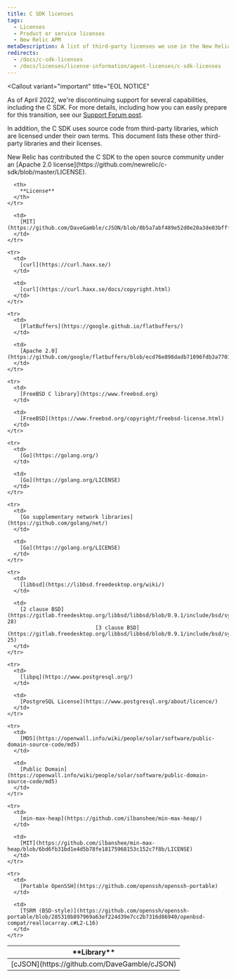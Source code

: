 ```yaml
---
title: C SDK licenses
tags:
  - Licenses
  - Product or service licenses
  - New Relic APM
metaDescription: A list of third-party licenses we use in the New Relic C SDK.
redirects:
  - /docs/c-sdk-licenses
  - /docs/licenses/license-information/agent-licenses/c-sdk-licenses
---
```



<Callout
  variant="important"
  title="EOL NOTICE"
  >
  As of April 2022, we're discontinuing support for several capabilities, including the C SDK. For more details, including how you can easily prepare for this transition, see our [Support Forum post](https://discuss.newrelic.com/t/q1-bulk-eol-announcement-fy23/181744).
</Callout>


In addition, the C SDK uses source code from third-party libraries, which are licensed under their own terms. This document lists these other third-party libraries and their licenses.

<Callout variant="important">
  New Relic has contributed the C SDK to the open source community under an [Apache 2.0 license](https://github.com/newrelic/c-sdk/blob/master/LICENSE).
</Callout>

<table>
  <thead>
    <tr>
      <th width={325}>
        **Library**
      </th>

      <th>
        **License**
      </th>
    </tr>
  </thead>

  <tbody>
    <tr>
      <td>
        [cJSON](https://github.com/DaveGamble/cJSON)
      </td>

      <td>
        [MIT](https://github.com/DaveGamble/cJSON/blob/0b5a7abf489e52d0e20a3de03bfffd674142b900/LICENSE)
      </td>
    </tr>

    <tr>
      <td>
        [curl](https://curl.haxx.se/)
      </td>

      <td>
        [curl](https://curl.haxx.se/docs/copyright.html)
      </td>
    </tr>

    <tr>
      <td>
        [FlatBuffers](https://google.github.io/flatbuffers/)
      </td>

      <td>
        [Apache 2.0](https://github.com/google/flatbuffers/blob/ecd76e898dadb71096fdb3a7701a863c399de6c0/LICENSE.txt)
      </td>
    </tr>

    <tr>
      <td>
        [FreeBSD C library](https://www.freebsd.org)
      </td>

      <td>
        [FreeBSD](https://www.freebsd.org/copyright/freebsd-license.html)
      </td>
    </tr>

    <tr>
      <td>
        [Go](https://golang.org/)
      </td>

      <td>
        [Go](https://golang.org/LICENSE)
      </td>
    </tr>

    <tr>
      <td>
        [Go supplementary network libraries](https://github.com/golang/net/)
      </td>

      <td>
        [Go](https://golang.org/LICENSE)
      </td>
    </tr>

    <tr>
      <td>
        [libbsd](https://libbsd.freedesktop.org/wiki/)
      </td>

      <td>
        [2 clause BSD](https://gitlab.freedesktop.org/libbsd/libbsd/blob/0.9.1/include/bsd/sys/tree.h#L5-28)  
                                [3 clause BSD](https://gitlab.freedesktop.org/libbsd/libbsd/blob/0.9.1/include/bsd/sys/cdefs.h#L1-25)
      </td>
    </tr>

    <tr>
      <td>
        [libpq](https://www.postgresql.org/)
      </td>

      <td>
        [PostgreSQL License](https://www.postgresql.org/about/licence/)
      </td>
    </tr>

    <tr>
      <td>
        [MD5](https://openwall.info/wiki/people/solar/software/public-domain-source-code/md5)
      </td>

      <td>
        [Public Domain](https://openwall.info/wiki/people/solar/software/public-domain-source-code/md5)
      </td>
    </tr>

    <tr>
      <td>
        [min-max-heap](https://github.com/ilbanshee/min-max-heap/)
      </td>

      <td>
        [MIT](https://github.com/ilbanshee/min-max-heap/blob/6bd6fb31bd1e4d5b78fe18175968153c152c7f8b/LICENSE)
      </td>
    </tr>

    <tr>
      <td>
        [Portable OpenSSH](https://github.com/openssh/openssh-portable)
      </td>

      <td>
        [TSRM (BSD-style)](https://github.com/openssh/openssh-portable/blob/285310b897969a63ef224d39e7cc2b7316d86940/openbsd-compat/reallocarray.c#L2-L16)
      </td>
    </tr>
  </tbody>
</table>
